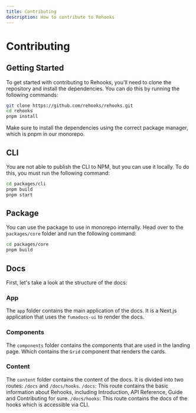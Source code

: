 ```yaml
---
title: Contributing
description: How to contribute to Rehooks
---
```



# Contributing

## Getting Started

To get started with contributing to Rehooks, you'll need to clone the repository and install the dependencies. You can do this by running the following commands:

```bash
git clone https://github.com/rehooks/rehooks.git
cd rehooks
pnpm install
```

<Callout type="warn">
  Make sure to install the dependencies using the correct package manager, which
  is pnpm in our monorepo.
</Callout>

## CLI

You are not able to publish the CLI to NPM, but you can use it locally. To do this, you must run the following command:

```bash
cd packages/cli
pnpm build
pnpm start
```

## Package

You can use the package to use in monorepo internally. Head over to the `packages/core` folder and run the following command:

```bash
cd packages/core
pnpm build
```

## Docs

First, let's take a look at the structure of the docs:

<Files>
  <Folder name="docs" defaultOpen>
    <Folder name="app"></Folder>
    <Folder name="components"></Folder>
    <Folder name="content" defaultOpen>
      <File name="index.mdx" />
      <File name="guide.mdx" />
    </Folder>
  </Folder>
  <File name="package.json" />
</Files>

### App

The `app` folder contains the main application of the docs. It is a Next.js application that uses the `fumadocs-ui` to render the docs.

### Components

The `components` folder contains the components that are used in the landing page. Which contains the `Grid` component that renders the cards.

### Content

The `content` folder contains the content of the docs. It is divided into two routes: `/docs` and `/docs/hooks`.
`/docs`: This route contains the basic information about Rehooks, including Introduction, API Reference, Guide and Contributing for sure.
`/docs/hooks`: This route contains the docs of the hooks which is accessible via CLI.
